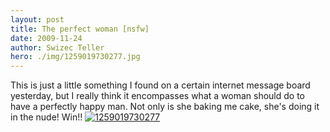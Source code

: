 ```yaml
---
layout: post
title: The perfect woman [nsfw]
date: 2009-11-24
author: Swizec Teller
hero: ./img/1259019730277.jpg
---
```


This is just a little something I found on a certain internet message board yesterday, but I really think it encompasses what a woman should do to have a perfectly happy man. Not only is she baking me cake, she's doing it in the nude! Win!! [![1259019730277](http://swizec.com/blog/wp-content/uploads/2009/11/1259019730277.jpg "1259019730277")](./img/1259019730277.jpg)
